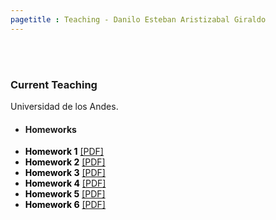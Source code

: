 ```yaml
---
pagetitle : Teaching - Danilo Esteban Aristizabal Giraldo
---
```


<br> </br>

### Current Teaching 
Universidad de los Andes.

* #### Homeworks

 + <strong style="color:black;font-size:14px;"> Homework 1</strong> [[PDF]](https://danilo-aristizabal.github.io/teaching/econometrics/20200819_HW1.pdf)
 + <strong style="color:black;font-size:14px;"> Homework 2</strong> [[PDF]](https://danilo-aristizabal.github.io/teaching/econometrics/20200827_HW2.pdf)
 + <strong style="color:black;font-size:14px;"> Homework 3</strong> [[PDF]](https://danilo-aristizabal.github.io/teaching/econometrics/20200903_HW3.pdf)
 + <strong style="color:black;font-size:14px;"> Homework 4</strong> [[PDF]](https://danilo-aristizabal.github.io/teaching/econometrics/20200910_HW4.pdf)
 + <strong style="color:black;font-size:14px;"> Homework 5</strong> [[PDF]](https://danilo-aristizabal.github.io/teaching/econometrics/20200917_HW5.pdf)
 + <strong style="color:black;font-size:14px;"> Homework 6</strong> [[PDF]](https://danilo-aristizabal.github.io/teaching/econometrics/20200924_HW6.pdf)

<!-- GitHub  You can see my Econometrics course at GitHub [here](https://github.com/taller-R). -->